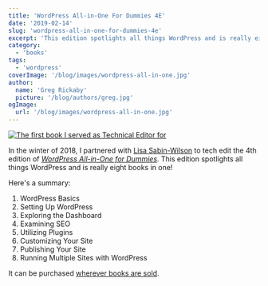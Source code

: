 ```yaml
---
title: 'WordPress All-in-One For Dummies 4E'
date: '2019-02-14'
slug: 'wordpress-all-in-one-for-dummies-4e'
excerpt: 'This edition spotlights all things WordPress and is really eight books in one.'
category:
  - 'books'
tags:
  - 'wordpress'
coverImage: '/blog/images/wordpress-all-in-one.jpg'
author:
  name: 'Greg Rickaby'
  picture: '/blog/authors/greg.jpg'
ogImage:
  url: '/blog/images/wordpress-all-in-one.jpg'
---
```


[![The first book I served as Technical Editor for](/blog/images/wordpress-all-in-one.jpg)](https://amzn.to/37MMDLp)

In the winter of 2018, I partnered with [Lisa Sabin-Wilson](https://lisasabin-wilson.com/) to tech edit the 4th edition of [_WordPress All-in-One for Dummies_](https://amzn.to/37MMDLp). This edition spotlights all things WordPress and is really eight books in one!

Here's a summary:

1. WordPress Basics
2. Setting Up WordPress
3. Exploring the Dashboard
4. Examining SEO
5. Utilizing Plugins
6. Customizing Your Site
7. Publishing Your Site
8. Running Multiple Sites with WordPress

It can be purchased [wherever books are sold](https://amzn.to/37MMDLp).
